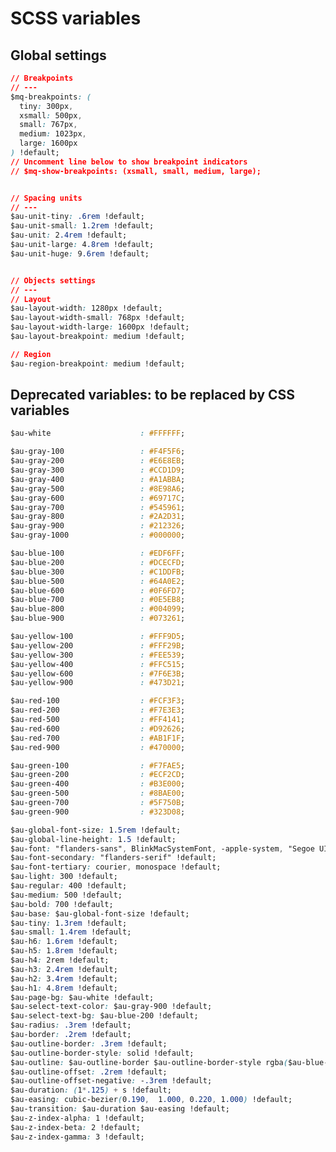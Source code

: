 
<Meta title="Foundation/Sass Variables" />

<style>{`
  .sbdocs-p,
  .sbdocs-ul,
  .sbdocs-li,
  .sbdocs-p code {
    font-weight: 400;
    font-size: 1.6rem;
  }

  .sbdocs-a {
    display: inline-flex;
    align-items: center;
    font-family: var(--au-font);
    transition: color var(--au-transition), text-decoration var(--au-transition);
    font-weight: var(--au-regular);
    text-decoration: underline;
    text-decoration-color: var(--au-blue-300);
    color: var(--au-blue-700);
  }

  .sbdocs-a:visited {
    color: var(--au-blue-700);
  }

  .sbdocs-a:hover,
  .sbdocs-a:focus {
    color: var(--au-blue-900);
    text-decoration-color: var(--au-blue-200);
  }

  .sbdocs-a:focus {
    outline: var(--au-outline);
    outline-offset: var(--au-outline-offset);
  }

  code {
    font-family: courier, monospace;
  }

  .os-content {
    background-color: var(--au-gray-100);
  }
`}</style>

# SCSS variables
## Global settings
``` css
// Breakpoints
// ---
$mq-breakpoints: (
  tiny: 300px,
  xsmall: 500px,
  small: 767px,
  medium: 1023px,
  large: 1600px
) !default;
// Uncomment line below to show breakpoint indicators
// $mq-show-breakpoints: (xsmall, small, medium, large);


// Spacing units
// ---
$au-unit-tiny: .6rem !default;
$au-unit-small: 1.2rem !default;
$au-unit: 2.4rem !default;
$au-unit-large: 4.8rem !default;
$au-unit-huge: 9.6rem !default;


// Objects settings
// ---
// Layout
$au-layout-width: 1280px !default;
$au-layout-width-small: 768px !default;
$au-layout-width-large: 1600px !default;
$au-layout-breakpoint: medium !default;

// Region
$au-region-breakpoint: medium !default;

```

## Deprecated variables: to be replaced by CSS variables
``` css
$au-white                    : #FFFFFF;

$au-gray-100                 : #F4F5F6;
$au-gray-200                 : #E6E8EB;
$au-gray-300                 : #CCD1D9;
$au-gray-400                 : #A1ABBA;
$au-gray-500                 : #8E98A6;
$au-gray-600                 : #69717C;
$au-gray-700                 : #545961;
$au-gray-800                 : #2A2D31;
$au-gray-900                 : #212326;
$au-gray-1000                : #000000;

$au-blue-100                 : #EDF6FF;
$au-blue-200                 : #DCECFD;
$au-blue-300                 : #C1DDFB;
$au-blue-500                 : #64A0E2;
$au-blue-600                 : #0F6FD7;
$au-blue-700                 : #0E5EB8;
$au-blue-800                 : #004099;
$au-blue-900                 : #073261;

$au-yellow-100               : #FFF9D5;
$au-yellow-200               : #FFF29B;
$au-yellow-300               : #FEE539;
$au-yellow-400               : #FFC515;
$au-yellow-600               : #7F6E3B;
$au-yellow-900               : #473D21;

$au-red-100                  : #FCF3F3;
$au-red-200                  : #F7E3E3;
$au-red-500                  : #FF4141;
$au-red-600                  : #D92626;
$au-red-700                  : #AB1F1F;
$au-red-900                  : #470000;

$au-green-100                : #F7FAE5;
$au-green-200                : #ECF2CD;
$au-green-400                : #B3E000;
$au-green-500                : #8BAE00;
$au-green-700                : #5F750B;
$au-green-900                : #323D08;

$au-global-font-size: 1.5rem !default;
$au-global-line-height: 1.5 !default;
$au-font: "flanders-sans", BlinkMacSystemFont, -apple-system, "Segoe UI", Roboto, Helvetica, Arial, sans-serif !default;
$au-font-secondary: "flanders-serif" !default;
$au-font-tertiary: courier, monospace !default;
$au-light: 300 !default;
$au-regular: 400 !default;
$au-medium: 500 !default;
$au-bold: 700 !default;
$au-base: $au-global-font-size !default;
$au-tiny: 1.3rem !default;
$au-small: 1.4rem !default;
$au-h6: 1.6rem !default;
$au-h5: 1.8rem !default;
$au-h4: 2rem !default;
$au-h3: 2.4rem !default;
$au-h2: 3.4rem !default;
$au-h1: 4.8rem !default;
$au-page-bg: $au-white !default;
$au-select-text-color: $au-gray-900 !default;
$au-select-text-bg: $au-blue-200 !default;
$au-radius: .3rem !default;
$au-border: .2rem !default;
$au-outline-border: .3rem !default;
$au-outline-border-style: solid !default;
$au-outline: $au-outline-border $au-outline-border-style rgba($au-blue-600,.65) !default;
$au-outline-offset: .2rem !default;
$au-outline-offset-negative: -.3rem !default;
$au-duration: (1*.125) + s !default;
$au-easing: cubic-bezier(0.190,  1.000, 0.220, 1.000) !default;
$au-transition: $au-duration $au-easing !default;
$au-z-index-alpha: 1 !default;
$au-z-index-beta: 2 !default;
$au-z-index-gamma: 3 !default;

```
